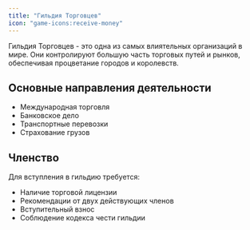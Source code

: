 ```yaml
---
title: "Гильдия Торговцев"
icon: "game-icons:receive-money"
---
```


Гильдия Торговцев - это одна из самых влиятельных организаций в мире. Они контролируют большую часть торговых путей и рынков, обеспечивая процветание городов и королевств.

## Основные направления деятельности

- Международная торговля
- Банковское дело
- Транспортные перевозки
- Страхование грузов

## Членство

Для вступления в гильдию требуется:
- Наличие торговой лицензии
- Рекомендации от двух действующих членов
- Вступительный взнос
- Соблюдение кодекса чести гильдии 
